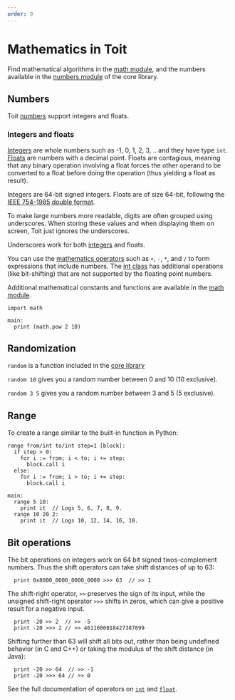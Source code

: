 ```yaml
---
order: 9
---
```


# Mathematics in Toit

Find mathematical algorithms in the [math module](https://libs.toit.io/math/library-summary), and the numbers available in the [numbers module](https://libs.toit.io/core/numbers/library-summary) of the core library.

## Numbers

Toit [numbers](https://libs.toit.io/core/numbers/library-summary) support integers and floats.

### Integers and floats

[Integers](https://libs.toit.io/core/numbers/class-int) are whole numbers such as -1, 0, 1, 2, 3, .. and they have type `int`.
[Floats](https://libs.toit.io/core/numbers/class-float) are numbers with a decimal point. Floats are contagious, meaning that any binary operation involving a float forces the other operand to be converted to a float before doing the operation (thus yielding a float as result).

Integers are 64-bit signed integers.
Floats are of size 64-bit, following the [IEEE 754-1985 double format](https://en.wikipedia.org/wiki/Double-precision_floating-point_format).

To make large numbers more readable, digits are often grouped using underscores.
When storing these values and when displaying them on screen, Toit just ignores the underscores.

Underscores work for both [integers](https://libs.toit.io/core/numbers/class-LargeInteger) and floats.

You can use the [mathematics operators](https://libs.toit.io/core/numbers/class-num) such as `+`, `-`, `*`, and `/` to form expressions that include numbers.
The [int class](https://libs.toit.io/core/numbers/class-int) has additional operations (like bit-shifting) that are not supported by the floating point numbers.

Additional mathematical constants and functions are available in the [math module](https://libs.toit.io/math/library-summary).

```
import math

main:
  print (math.pow 2 10)
```

## Randomization

`random` is a function included in the [core library](https://libs.toit.io/core/utils/library-summary#random(0%2C0%2C0%2C))

`random 10` gives you a random number between 0 and 10 (10 exclusive).

`random 3 5` gives you a random number between 3 and 5 (5 exclusive).

## Range

To create a range similar to the built-in function in Python:

```
range from/int to/int step=1 [block]:
  if step > 0:
    for i := from; i < to; i += step:
      block.call i
  else:
    for i := from; i > to; i += step:
      block.call i

main:
  range 5 10:
    print it  // Logs 5, 6, 7, 8, 9.
  range 10 20 2:
    print it  // Logs 10, 12, 14, 16, 18.
```

## Bit operations

The bit operations on integers work on 64 bit signed twos-complement
numbers.  Thus the shift operators can take shift distances of up to 63:

```
  print 0x8000_0000_0000_0000 >>> 63  // >> 1
```

The shift-right operator, `>>` preserves the sign of its input, while
the unsigned shift-right operator `>>>` shifts in zeros, which can
give a positive result for a negative input.


```
  print -20 >> 2  // >> -5
  print -20 >>> 2 // >> 4611686018427387899
```

Shifting further than 63 will shift all bits out, rather than being
undefined behavior (in C and C++) or taking the modulus of the
shift distance (in Java):

```
  print -20 >> 64  // >> -1
  print -20 >>> 64 // >> 0
```

See the full documentation of operators on
[`int`](https://libs.toit.io/core/numbers/class-int) and
[`float`](https://libs.toit.io/core/numbers/class-float).
